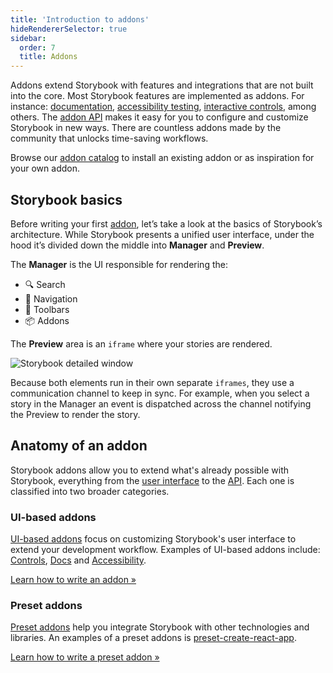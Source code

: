 ```yaml
---
title: 'Introduction to addons'
hideRendererSelector: true
sidebar:
  order: 7
  title: Addons
---
```


Addons extend Storybook with features and integrations that are not built into the core. Most Storybook features are implemented as addons. For instance: [documentation](../writing-docs/index.mdx), [accessibility testing](https://github.com/storybookjs/storybook/tree/master/addons/a11y), [interactive controls](../essentials/controls.mdx), among others.
The [addon API](./addons-api.mdx) makes it easy for you to configure and customize Storybook in new ways. There are countless addons made by the community that unlocks time-saving workflows.

Browse our [addon catalog](https://storybook.js.org/addons) to install an existing addon or as inspiration for your own addon.

## Storybook basics

Before writing your first [addon](https://storybook.js.org/addons), let’s take a look at the basics of Storybook’s architecture. While Storybook presents a unified user interface, under the hood it’s divided down the middle into **Manager** and **Preview**.

The **Manager** is the UI responsible for rendering the:

* 🔍 Search
* 🧭 Navigation
* 🔗 Toolbars
* 📦 Addons

The **Preview** area is an `iframe` where your stories are rendered.

![Storybook detailed window](../_assets/addons/manager-preview.png)

Because both elements run in their own separate `iframes`, they use a communication channel to keep in sync. For example, when you select a story in the Manager an event is dispatched across the channel notifying the Preview to render the story.

## Anatomy of an addon

Storybook addons allow you to extend what's already possible with Storybook, everything from the [user interface](./addon-types.mdx) to the [API](./addons-api.mdx). Each one is classified into two broader categories.

### UI-based addons

[UI-based addons](./addon-types.mdx#ui-based-addons) focus on customizing Storybook's user interface to extend your development workflow. Examples of UI-based addons include: [Controls](../essentials/controls.mdx), [Docs](../writing-docs/index.mdx) and [Accessibility](https://github.com/storybookjs/storybook/tree/master/addons/a11y).

[Learn how to write an addon »](./writing-addons.mdx)

### Preset addons

[Preset addons](./addon-types.mdx#preset-addons) help you integrate Storybook with other technologies and libraries. An examples of a preset addons is [preset-create-react-app](https://github.com/storybookjs/presets/tree/master/packages/preset-create-react-app).

[Learn how to write a preset addon »](./writing-presets.mdx)
